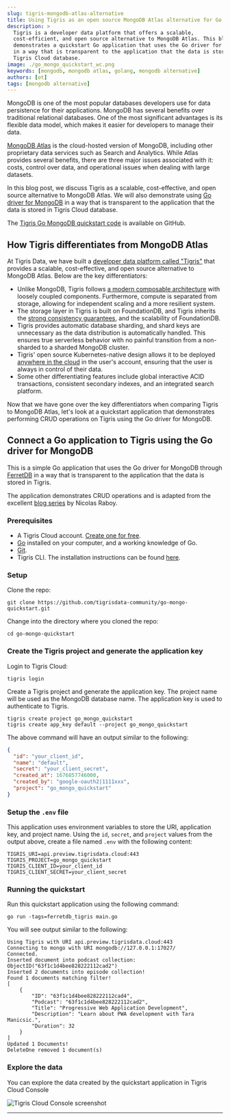 ```yaml
---
slug: tigris-mongodb-atlas-alternative
title: Using Tigris as an open source MongoDB Atlas alternative for Go applications
description: >
  Tigris is a developer data platform that offers a scalable,
  cost-efficient, and open source alternative to MongoDB Atlas. This blog post
  demonstrates a quickstart Go application that uses the Go driver for MongoDB
  in a way that is transparent to the application that the data is stored in
  Tigris Cloud database.
image: ./go_mongo_quickstart_wc.png
keywords: [mongodb, mongodb atlas, golang, mongodb alternative]
authors: [ot]
tags: [mongodb alternative]
---
```


MongoDB is one of the most popular databases developers use for data
persistence for their applications. MongoDB has several benefits over
traditional relational databases. One of the most significant advantages is
its flexible data model, which makes it easier for developers to manage
their data.

[MongoDB Atlas](https://www.mongodb.com/atlas) is the cloud-hosted version
of MongoDB, including other proprietary data services such as Search and
Analytics. While Atlas provides several benefits, there are three major
issues associated with it: costs, control over data, and operational issues
when dealing with large datasets.

In this blog post, we discuss Tigris as a scalable, cost-effective, and open
source alternative to MongoDB Atlas. We will also demonstrate using
[Go driver for MongoDB](https://github.com/mongodb/mongo-go-driver)
in a way that is transparent to the application that the data is stored in
Tigris Cloud database.

The [Tigris Go MongoDB quickstart code](https://github.com/tigrisdata-community/go-mongo-quickstart)
is available on GitHub.

<!--truncate-->

## How Tigris differentiates from MongoDB Atlas

At Tigris Data, we have built a
[developer data platform called "Tigris"](https://github.com/tigrisdata/tigris)
that provides a scalable, cost-effective, and open source alternative to MongoDB
Atlas. Below are the key differentiators:

- Unlike MongoDB, Tigris follows
  [a modern composable architecture](https://www.tigrisdata.com/docs/concepts/architecture/)
  with loosely coupled components. Furthermore, compute is separated from
  storage, allowing for independent scaling and a more resilient system.
- The storage layer in Tigris is built on FoundationDB, and Tigris inherits the
  [strong consistency guarantees](https://www.tigrisdata.com/blog/building-a-database-using-foundationdb/#foundationdbs-correctness-and-fault-tolerance),
  and the scalability of FoundationDB.
- Tigris provides automatic database sharding, and shard keys are unnecessary
  as the data distribution is automatically handled. This ensures
  true serverless behavior with no painful transition from a
  non-sharded to a sharded MongoDB cluster.
- Tigris' open source Kubernetes-native design allows it to be deployed
  [anywhere in the cloud](https://www.tigrisdata.com/docs/concepts/platform/self-host/)
  in the user's account, ensuring that the user is always in control of
  their data.
- Some other differentiating features include global interactive ACID
  transactions, consistent secondary indexes, and an integrated search platform.

Now that we have gone over the key differentiators when comparing Tigris to
MongoDB Atlas, let's look at a quickstart application that demonstrates
performing CRUD operations on Tigris using the Go driver for MongoDB.

## Connect a Go application to Tigris using the Go driver for MongoDB

This is a simple Go application that uses the Go driver for MongoDB through
[FerretDB](https://github.com/FerretDB/FerretDB) in a way that is
transparent to the application that the data is stored in Tigris.

The application demonstrates CRUD operations and is adapted from the
excellent [blog series](https://www.mongodb.com/blog/post/quick-start-golang--mongodb--modeling-documents-with-go-data-structures)
by Nicolas Raboy.

### Prerequisites

- A Tigris Cloud account.
  [Create one for free](https://console.preview.tigrisdata.cloud/signup).
- [Go](https://golang.org/) installed on your computer, and a working
  knowledge of Go.
- [Git](https://git-scm.com/downloads).
- Tigris CLI. The installation instructions can be found
  [here](https://www.tigrisdata.com/docs/sdkstools/cli/installation/).

### Setup

Clone the repo:

```shell
git clone https://github.com/tigrisdata-community/go-mongo-quickstart.git
```

Change into the directory where you cloned the repo:

```shell
cd go-mongo-quickstart
```

### Create the Tigris project and generate the application key

Login to Tigris Cloud:

```shell
tigris login
```

Create a Tigris project and generate the application key. The project name
will be used as the MongoDB database name. The application key is used to
authenticate to Tigris.

```shell
tigris create project go_mongo_quickstart
tigris create app_key default --project go_mongo_quickstart
```

The above command will have an output similar to the following:

```json
{
  "id": "your_client_id",
  "name": "default",
  "secret": "your_client_secret",
  "created_at": 1676857746000,
  "created_by": "google-oauth2|1111xxx",
  "project": "go_mongo_quickstart"
}
```

### Setup the `.env` file

This application uses environment variables to store the URI, application
key, and project name. Using the `id`, `secret`, and `project` values from the
output above, create a file named `.env` with the following content:

```shell
TIGRIS_URI=api.preview.tigrisdata.cloud:443
TIGRIS_PROJECT=go_mongo_quickstart
TIGRIS_CLIENT_ID=your_client_id
TIGRIS_CLIENT_SECRET=your_client_secret
```

### Running the quickstart

Run this quickstart application using the following command:

```shell
go run -tags=ferretdb_tigris main.go
```

You will see output similar to the following:

```text
Using Tigris with URI api.preview.tigrisdata.cloud:443
Connecting to mongo with URI mongodb://127.0.0.1:17027/
Connected.
Inserted document into podcast collection: ObjectID("63f1c1d4bee828222112cad2")
Inserted 2 documents into episode collection!
Found 1 documents matching filter!
[
    {
        "ID": "63f1c1d4bee828222112cad4",
        "Podcast": "63f1c1d4bee828222112cad2",
        "Title": "Progressive Web Application Development",
        "Description": "Learn about PWA development with Tara Manicsic.",
        "Duration": 32
    }
]
Updated 1 Documents!
DeleteOne removed 1 document(s)
```

### Explore the data

You can explore the data created by the quickstart application in Tigris
Cloud Console

![Tigris Cloud Console screenshot](go_mongo_quickstart_wc.png)

---


<OpenSourceCTA />

